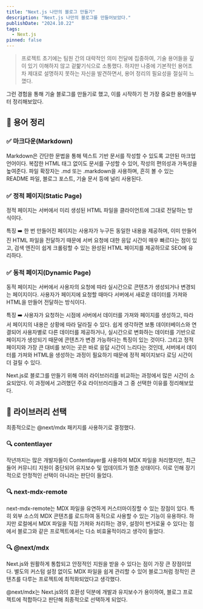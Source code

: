 ```yaml
---
title: "Next.js 나만의 블로그 만들기"
description: "Next.js 나만의 블로그를 만들어보았다."
publishDate: "2024.10.22"
tags:
  - Next.js
pinned: false
---
```


> 프로젝트 초기에는 팀원 간의 대략적인 의미 전달에 집중하여, 기술 용어들을 깊이 있기 이해하지 않고 겉핥기식으로 소통했다. 하지만 나중에 기본적인 용어조차 제대로 설명하지 못하는 자신을 발견하면서, 용어 정리의 필요성을 절실히 느꼈다.

그런 경험을 통해 기술 블로그를 만들기로 했고, 이를 시작하기 전 가장 중요한 용어들부터 정리해보았다.

## 📌 용어 정리

### ✅ 마크다운(Markdown)

Markdown은 간단한 문법을 통해 텍스트 기반 문서를 작성할 수 있도록 고안된 마크업 언어이다. 복잡한 HTML 태그 없이도 문서를 구성할 수 있어, 작성의 편의성과 가독성을 높여준다. 파일 확장자는 .md 또는 .markdown을 사용하며, 흔히 볼 수 있는 README 파일, 블로그 포스트, 기술 문서 등에 널리 사용된다.

### ✅ 정적 페이지(Static Page)

정적 페이지는 서버에서 미리 생성된 HTML 파일을 클라이언트에 그대로 전달하는 방식이다.

특징
➡️ 한 번 만들어진 페이지는 사용자가 누구든 동일한 내용을 제공하며, 이미 만들어진 HTML 파일을 전달하기 때문에 서버 요청에 대한 응답 시간이 매우 빠르다는 점이 있고, 검색 엔진이 쉽게 크롤링할 수 있는 완성된 HTML 페이지를 제공하므로 SEO에 유리하다.

### ✅ 동적 페이지(Dynamic Page)

동적 페이지는 서버에서 사용자의 요청에 따라 실시간으로 콘텐츠가 생성되거나 변경되는 페이지이다. 사용자가 페이지에 요청할 때마다 서버에서 새로운 데이터를 가져와 HTML을 만들어 전달하는 방식이다.

특징
➡️ 사용자가 요청하는 시점에 서버에서 데이터를 가져와 페이지를 생성하고, 따라서 페이지의 내용은 상황에 따라 달라질 수 있다. 쉽게 생각하면 보통 데이터베이스와 연결되어 사용자별로 다른 데이터를 제공하거나, 실시간으로 변화하는 데이터를 기반으로 페이지가 생성되기 때문에 콘텐츠가 변경 가능하다는 특징이 있는 것이다. 그리고 정적 페이지와 가장 큰 대비를 보이는 곳은 바로 응답 시간이 느리다는 것인데, 서버에서 데이터를 가져와 HTML을 생성하는 과정이 필요하기 때문에 정적 페이지보다 로딩 시간이 더 걸릴 수 있다.

Next.js로 블로그를 만들기 위해 여러 라이브러리를 비교하는 과정에서 많은 시간이 소요되었다. 이 과정에서 고려했던 주요 라이브러리들과 그 중 선택한 이유를 정리해보았다.

## 📌 라이브러리 선택

최종적으로는 @next/mdx 패키지를 사용하기로 결정했다.

### 🔍 contentlayer

작년까지는 많은 개발자들이 Contentlayer를 사용하여 MDX 파일을 처리했지만, 최근 들어 커뮤니티 지원이 중단되어 유지보수 및 업데이트가 멈춘 상태이다. 이로 인해 장기적으로 안정적인 선택이 아니라는 판단이 들었다.

### 🔍 next-mdx-remote

next-mdx-remote는 MDX 파일을 유연하게 커스터마이징할 수 있는 장점이 있다. 특히 외부 소스의 MDX 콘텐츠를 로드하여 동적으로 사용할 수 있는 기능이 유용하다. 하지만 로컬에서 MDX 파일을 직접 가져와 처리하는 경우, 설정이 번거로울 수 있다는 점에서 블로그와 같은 프로젝트에서는 다소 비효율적이라고 생각이 들었다.

### 🔍 @next/mdx

Next.js와 원활하게 통합되고 안정적인 지원을 받을 수 있다는 점이 가장 큰 장점이었다. 별도의 커스텀 설정 없이도 MDX 파일을 쉽게 관리할 수 있어 블로그처럼 정적인 콘텐츠를 다루는 프로젝트에 최적화되었다고 생각했다.

@next/mdx는 Next.js와의 호환성 덕분에 개발과 유지보수가 용이하여, 블로그 프로젝트에 적합하다고 판단해 최종적으로 선택하게 되었다.
